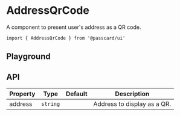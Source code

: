 
<Title description="A component to present user's address as a QR code.">AddressQrCode</Title>

# AddressQrCode

A component to present user's address as a QR code.

```tsx
import { AddressQrCode } from '@passcard/ui'
```

## Playground


<ExampleAddressQrCode />

## API

| Property | Type     | Default | Description                 |
| -------- | -------- | ------- | --------------------------- |
| address  | `string` |         | Address to display as a QR. |
